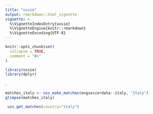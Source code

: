 ```yaml
---
title: "ussie"
output: rmarkdown::html_vignette
vignette: >
  %\VignetteIndexEntry{ussie}
  %\VignetteEngine{knitr::rmarkdown}
  %\VignetteEncoding{UTF-8}
---
```


```r
knitr::opts_chunk$set(
  collapse = TRUE,
  comment = "#>"
)
```

```r
library(ussie)
library(dplyr)
```
.
```r
matches_italy <- uss_make_matches(engsoccerdata::italy, "Italy")
glimpse(matches_italy)
```

```r
 uss_get_matches(country="italy")
```


